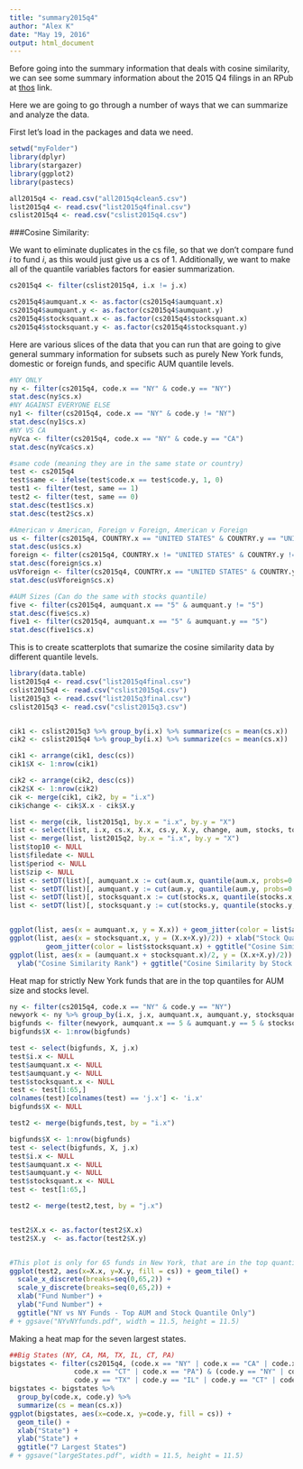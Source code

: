 ```yaml
---
title: "summary2015q4"
author: "Alex K"
date: "May 19, 2016"
output: html_document
---
```

Before going into the summary information that deals with cosine similarity, we can see some summary information about the 2015 Q4 filings in an RPub at [thos](http://rpubs.com/akrame13/188110) link.


Here we are going to go through a number of ways that we can summarize and analyze the data.

First let's load in the packages and data we need.  
```r
setwd("myFolder")
library(dplyr)
library(stargazer)
library(ggplot2)
library(pastecs)

all2015q4 <- read.csv("all2015q4clean5.csv")
list2015q4 <- read.csv("list2015q4final.csv")
cslist2015q4 <- read.csv("cslist2015q4.csv")
```

###Cosine Similarity:

We want to eliminate duplicates in the cs file, so that we don't compare fund *i* to fund *i*, as this would just give us a cs of 1. Additionally, we want to make all of the quantile variables factors for easier summarization.
```r
cs2015q4 <- filter(cslist2015q4, i.x != j.x)

cs2015q4$aumquant.x <- as.factor(cs2015q4$aumquant.x)
cs2015q4$aumquant.y <- as.factor(cs2015q4$aumquant.y)
cs2015q4$stocksquant.x <- as.factor(cs2015q4$stocksquant.x)
cs2015q4$stocksquant.y <- as.factor(cs2015q4$stocksquant.y)
```

Here are various slices of the data that you can run that are going to give general summary information for subsets such as purely New York funds, domestic or foreign funds, and specific AUM quantile levels.
```r
#NY ONLY
ny <- filter(cs2015q4, code.x == "NY" & code.y == "NY")
stat.desc(ny$cs.x)
#NY AGAINST EVERYONE ELSE
ny1 <- filter(cs2015q4, code.x == "NY" & code.y != "NY")
stat.desc(ny1$cs.x)
#NY VS CA
nyVca <- filter(cs2015q4, code.x == "NY" & code.y == "CA")
stat.desc(nyVca$cs.x)

#same code (meaning they are in the same state or country)
test <- cs2015q4
test$same <- ifelse(test$code.x == test$code.y, 1, 0)
test1 <- filter(test, same == 1)
test2 <- filter(test, same == 0)
stat.desc(test1$cs.x)
stat.desc(test2$cs.x)

#American v American, Foreign v Foreign, American v Foreign
us <- filter(cs2015q4, COUNTRY.x == "UNITED STATES" & COUNTRY.y == "UNITED STATES")
stat.desc(us$cs.x)
foreign <- filter(cs2015q4, COUNTRY.x != "UNITED STATES" & COUNTRY.y != "UNITED STATES")
stat.desc(foreign$cs.x)
usVforeign <- filter(cs2015q4, COUNTRY.x == "UNITED STATES" & COUNTRY.y != "UNITED STATES")
stat.desc(usVforeign$cs.x)

#AUM Sizes (Can do the same with stocks quantile)
five <- filter(cs2015q4, aumquant.x == "5" & aumquant.y != "5")
stat.desc(five$cs.x)
five1 <- filter(cs2015q4, aumquant.x == "5" & aumquant.y == "5")
stat.desc(five1$cs.x)
```


This is to create scatterplots that sumarize the cosine similarity data by different quantile levels. 
```r
library(data.table)
list2015q4 <- read.csv("list2015q4final.csv")
cslist2015q4 <- read.csv("cslist2015q4.csv")
list2015q3 <- read.csv("list2015q3final.csv")
cslist2015q3 <- read.csv("cslist2015q3.csv")


cik1 <- cslist2015q3 %>% group_by(i.x) %>% summarize(cs = mean(cs.x))
cik2 <- cslist2015q4 %>% group_by(i.x) %>% summarize(cs = mean(cs.x))

cik1 <- arrange(cik1, desc(cs))
cik1$X <- 1:nrow(cik1)

cik2 <- arrange(cik2, desc(cs))
cik2$X <- 1:nrow(cik2)
cik <- merge(cik1, cik2, by = "i.x")
cik$change <- cik$X.x - cik$X.y

list <- merge(cik, list2015q1, by.x = "i.x", by.y = "X")
list <- select(list, i.x, cs.x, X.x, cs.y, X.y, change, aum, stocks, top10val)
list <- merge(list, list2015q2, by.x = "i.x", by.y = "X")
list$top10 <- NULL
list$filedate <- NULL
list$period <- NULL
list$zip <- NULL
list <- setDT(list)[, aumquant.x := cut(aum.x, quantile(aum.x, probs=0:5/5), include.lowest=TRUE, labels=FALSE)]
list <- setDT(list)[, aumquant.y := cut(aum.y, quantile(aum.y, probs=0:5/5), include.lowest=TRUE, labels=FALSE)]
list <- setDT(list)[, stocksquant.x := cut(stocks.x, quantile(stocks.x, probs=0:5/5), include.lowest=TRUE, labels=FALSE)]
list <- setDT(list)[, stocksquant.y := cut(stocks.y, quantile(stocks.y, probs=0:5/5), include.lowest=TRUE, labels=FALSE)]


ggplot(list, aes(x = aumquant.x, y = X.x)) + geom_jitter(color = list$aumquant.x)
ggplot(list, aes(x = stocksquant.x, y = (X.x+X.y)/2)) + xlab("Stock Quantile") + ylab("Cosine Similarity Rank") + 
         geom_jitter(color = list$stocksquant.x) + ggtitle("Cosine Similarity by Stock Quantile")
ggplot(list, aes(x = (aumquant.x + stocksquant.x)/2, y = (X.x+X.y)/2)) + geom_jitter() + xlab("Stock and AUM Quantile") + 
  ylab("Cosine Similarity Rank") + ggtitle("Cosine Similarity by Stock and AUM Quantiles")
```

Heat map for strictly New York funds that are in the top quantiles for AUM size and stocks level.
```r
ny <- filter(cs2015q4, code.x == "NY" & code.y == "NY")
newyork <- ny %>% group_by(i.x, j.x, aumquant.x, aumquant.y, stocksquant.x, stocksquant.y) %>% summarize(cs = mean(cs.x))
bigfunds <- filter(newyork, aumquant.x == 5 & aumquant.y == 5 & stocksquant.x == 5 & stocksquant.y == 5)
bigfunds$X <- 1:nrow(bigfunds)

test <- select(bigfunds, X, j.x)
test$i.x <- NULL
test$aumquant.x <- NULL
test$aumquant.y <- NULL
test$stocksquant.x <- NULL
test <- test[1:65,]
colnames(test)[colnames(test) == 'j.x'] <- 'i.x'
bigfunds$X <- NULL

test2 <- merge(bigfunds,test, by = "i.x")

bigfunds$X <- 1:nrow(bigfunds)
test <- select(bigfunds, X, j.x)
test$i.x <- NULL
test$aumquant.x <- NULL
test$aumquant.y <- NULL
test$stocksquant.x <- NULL
test <- test[1:65,]

test2 <- merge(test2,test, by = "j.x")


test2$X.x <- as.factor(test2$X.x)
test2$X.y  <- as.factor(test2$X.y)


#This plot is only for 65 funds in New York, that are in the top quantiles for AUM and number of stocks
ggplot(test2, aes(x=X.x, y=X.y, fill = cs)) + geom_tile() + 
  scale_x_discrete(breaks=seq(0,65,2)) +
  scale_y_discrete(breaks=seq(0,65,2)) +
  xlab("Fund Number") + 
  ylab("Fund Number") +
  ggtitle("NY vs NY Funds - Top AUM and Stock Quantile Only")
# + ggsave("NYvNYfunds.pdf", width = 11.5, height = 11.5)
```

Making a heat map for the seven largest states.
```r
##Big States (NY, CA, MA, TX, IL, CT, PA)
bigstates <- filter(cs2015q4, (code.x == "NY" | code.x == "CA" | code.x == "MA" | code.x == "TX" | code.x == "IL" | 
                code.x == "CT" | code.x == "PA") & (code.y == "NY" | code.y == "CA" | code.y == "MA" | 
                code.y == "TX" | code.y == "IL" | code.y == "CT" | code.y == "PA"))
bigstates <- bigstates %>% 
  group_by(code.x, code.y) %>% 
  summarize(cs = mean(cs.x))
ggplot(bigstates, aes(x=code.x, y=code.y, fill = cs)) + 
  geom_tile() + 
  xlab("State") +
  ylab("State") + 
  ggtitle("7 Largest States")
# + ggsave("largeStates.pdf", width = 11.5, height = 11.5)
```
